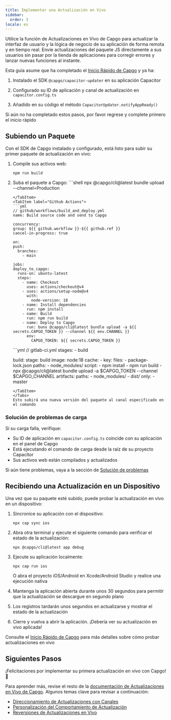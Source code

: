 ```yaml
---
title: Implementar una Actualización en Vivo
sidebar:
  order: 3
locale: es
---
```



Utilice la función de Actualizaciones en Vivo de Capgo para actualizar la interfaz de usuario y la lógica de negocio de su aplicación de forma remota y en tiempo real. Envíe actualizaciones del paquete JS directamente a sus usuarios sin pasar por la tienda de aplicaciones para corregir errores y lanzar nuevas funciones al instante.

Esta guía asume que ha completado el [Inicio Rápido de Capgo](/docs/getting-started/quickstart) y ya ha:

<Steps>

1. Instalado el SDK `@capgo/capacitor-updater` en su aplicación Capacitor

2. Configurado su ID de aplicación y canal de actualización en `capacitor.config.ts`

3. Añadido en su código el método `CapacitorUpdater.notifyAppReady()`

</Steps>

Si aún no ha completado estos pasos, por favor regrese y complete primero el inicio rápido

<LinkCard href="/docs/getting-started/add-an-app/" title="Añadir una aplicación" description="Añada una aplicación a su cuenta Capgo e instale el plugin en su aplicación" />

## Subiendo un Paquete

Con el SDK de Capgo instalado y configurado, está listo para subir su primer paquete de actualización en vivo:

1. Compile sus activos web:
   ```shell
   npm run build
   ```

2. Suba el paquete a Capgo:
    <Tabs>
      <TabItem label="Consola">
        ```shell
      npx @capgo/cli@latest bundle upload --channel=Production
      ```
      </TabItem>
      <TabItem label="Github Actions">
      ```yml
      // github/workflows/build_and_deploy.yml
    name: Build source code and send to Capgo

    concurrency:
      group: ${{ github.workflow }}-${{ github.ref }}
      cancel-in-progress: true

    on:
      push:
        branches:
          - main

    jobs:
      deploy_to_capgo:
        runs-on: ubuntu-latest
        steps:
          - name: Checkout
            uses: actions/checkout@v4
          - uses: actions/setup-node@v4
            with:
              node-version: 18
          - name: Install dependencies
            run: npm install
          - name: Build
            run: npm run build
          - name: Deploy to Capgo
            run: bunx @capgo/cli@latest bundle upload -a ${{ secrets.CAPGO_TOKEN }} --channel ${{ env.CHANNEL }}
            env:
              CAPGO_TOKEN: ${{ secrets.CAPGO_TOKEN }}
      ```
      </TabItem>
      <TabItem label="Gitlab">
      ```yml
      // gitlab-ci.yml
      stages:
        - build

      build:
        stage: build
        image: node:18
        cache:
          - key:
              files:
                - package-lock.json
            paths:
              - node_modules/
        script:
          - npm install
          - npm run build
          - npx @capgo/cli@latest bundle upload -a $CAPGO_TOKEN --channel $CAPGO_CHANNEL
        artifacts:
          paths:
            - node_modules/
            - dist/
        only:
          - master
      ```
      </TabItem>
    </Tabs>
   Esto subirá una nueva versión del paquete al canal especificado en el comando

### Solución de problemas de carga

Si su carga falla, verifique:
- Su ID de aplicación en `capacitor.config.ts` coincide con su aplicación en el panel de Capgo
- Está ejecutando el comando de carga desde la raíz de su proyecto Capacitor
- Sus activos web están compilados y actualizados

Si aún tiene problemas, vaya a la sección de [Solución de problemas](/docs/getting-started/troubleshooting/)

## Recibiendo una Actualización en un Dispositivo

Una vez que su paquete esté subido, puede probar la actualización en vivo en un dispositivo:

1. Sincronice su aplicación con el dispositivo:
   ```shell
   npx cap sync ios
   ```

2. Abra otra terminal y ejecute el siguiente comando para verificar el estado de la actualización:
   ```shell
   npx @capgo/cli@latest app debug
   ```

3. Ejecute su aplicación localmente:
   ```shell
   npx cap run ios
   ```
   O abra el proyecto iOS/Android en Xcode/Android Studio y realice una ejecución nativa

4. Mantenga la aplicación abierta durante unos 30 segundos para permitir que la actualización se descargue en segundo plano

5. Los registros tardarán unos segundos en actualizarse y mostrar el estado de la actualización

6. Cierre y vuelva a abrir la aplicación. ¡Debería ver su actualización en vivo aplicada!

Consulte el [Inicio Rápido de Capgo](/docs/getting-started/quickstart#receiving-a-live-update-on-a-device) para más detalles sobre cómo probar actualizaciones en vivo

## Siguientes Pasos

¡Felicitaciones por implementar su primera actualización en vivo con Capgo! 🎉

Para aprender más, revise el resto de la [documentación de Actualizaciones en Vivo de Capgo](/docs/live-updates). Algunos temas clave para revisar a continuación:
- [Direccionamiento de Actualizaciones con Canales](/docs/live-updates/channels)
- [Personalización del Comportamiento de Actualización](/docs/live-updates/update-behavior)
- [Reversiones de Actualizaciones en Vivo](/docs/live-updates/rollbacks)
